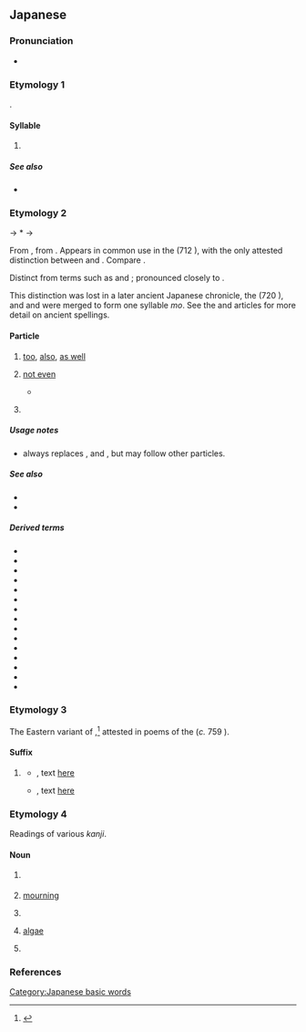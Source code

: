 {{character info/new}}
==Japanese==
{{stroke order|strokes=3}}

===Pronunciation===
* {{ja-pron}}

===Etymology 1===
{{ja-kana-mannyogana-etym}}.

====Syllable====
{{ja-syllable}}

# {{ja-kana-def}}

=====See also=====
* {{list:Hiragana/ja}}

===Etymology 2===
{{IPAfont|⟨mo<sub>2</sub>⟩}} → *{{IPAchar|/mə/}} → {{IPAchar|/mo/}}

From {{inh|ja|ojp|-}}, from {{inh|ja|jpx-pro|*mə}}. Appears in common use in the ''{{w|Kojiki}}'' (712 {{CE}}), with the only attested distinction between {{IPAfont|⟨mo<sub>1</sub>⟩}} and {{IPAfont|⟨mo<sub>2</sub>⟩}}. Compare {{cog|ltc|-}} {{ltc-l|母}}.

Distinct from {{IPAfont|⟨mo<sub>1</sub>⟩}} terms such as {{m|ja|雲|tr={{IPAfont|⟨kumo<sub>1</sub>⟩}} → kumo||[[cloud]]}} and {{m|ja|下|tr={{IPAfont|⟨simo<sub>1</sub>⟩}} → shimo||[[lower]], [[end]]}}; pronounced closely to {{cog|ltc|-}} {{ltc-l|毛}}. 

This distinction was lost in a later ancient Japanese chronicle, the ''{{w|Nihon Shoki}}'' (720 {{CE}}), and {{IPAfont|⟨mo<sub>1</sub>⟩}} and {{IPAfont|⟨mo<sub>2</sub>⟩}} were merged to form one syllable ''mo''. See the {{w|Man'yōgana}} and {{w|Jōdai Tokushu Kanazukai}} articles for more detail on ancient spellings.

====Particle====
{{ja-pos|particle}}

# [[too]], [[also]], [[as well]]
#: {{ja-usex|田%中さんは[[ビール]]を[[飲む|飲ん]]でいる。スミスさん'''も'''飲んでいる。|た%なか-さん は ビール を のんでいる。スミス-さん '''も''' のんでいる。|Tanaka is drinking beer. Smith is '''also''' drinking.}}
#: {{ja-usex|[[本%日]]'''も'''ご[[来%店]]くださいまして、[[ありがとうございます]]。|ほん%じつ '''も''' ご-らい%てん くださいまして、ありがとう ございます。|Thank you for [[visit|visiting]] our store today '''as well''' [as other days].}}
#: {{ja-usex|[[私]]に'''も'''[[くれる|くれ]]た。|わたし に '''も''' くれた。|[She] gave some to me, '''too'''.}}
# [[not even]] {{q|with negative statements}}
#: {{ja-usex|[[箱]]の[[中]]には[[何]]'''も'''[[ない|なか]]った。|はこ の なか に は なに '''も''' なかった。|The box was empty.|lit=Inside the box, '''even''' something was not there.}}
#* {{quote-song|lang=ja|year=2011|lyricist={{w2|ja|sasakure.UK}}|composer=|title={{lang|ja|ガラクタ姫とアポストロフ}}|album=|url=https://www.nicovideo.jp/watch/so14436608|artist=}}
#*: {{ja-usex|“[[だれ]] に '''も''' [[あいする|あいさ]]れない [[もの]] [[って]]　[[なんだ]]？”<br>“だれ に '''も''' あいされない [[ひとりぼっち]]”|&ldquo;What is a person who is loved by no one?&rdquo;<br>&ldquo;Loved by no one: alone.&rdquo;|lit=&ldquo;What is a person who is not loved by '''even''' someone?&rdquo;<br>&ldquo;Not loved by '''even''' someone: alone.&rdquo;}}
# {{n-g|Inserted between {{m|ja|て|tr=te}} and a negative suffix for emphasis.}}
#: {{ja-usex|[[まさか]][[事%故]]に[[遭う]]とは[[思う|思って]]'''も'''[[いる|い]]ませんでした。|まさか じ%こ に あう と は おもって '''も''' いません でした。|Never in my wildest dreams would I have imagined that I would be in an accident.}}

=====Usage notes=====
* {{m|ja||も|tr=mo}} always replaces {{ja-r|は|rom=wa}}, {{ja-r|を}} and {{ja-r|が}}, but may follow other particles.

=====See also=====
* {{ja-r|すら}}
* {{ja-r|さえ}}

=====Derived terms=====
{{der-top}}
* {{ja-r|も が}}
* {{ja-r|も や}}
* {{ja-r|も よ}}
* {{ja-r|いつ も}}
* {{ja-r|いつ まで も}}
* {{ja-r|か も}}
* {{ja-r|し も}}
* {{ja-r|だに も}}
* {{ja-r|で も}}
* {{ja-r|と も}}
* {{ja-r|ど も}}
* {{ja-r|に も}}
* {{ja-r|も が も}}
* {{ja-r|や も}}
* {{ja-r|を も}}
{{der-bottom}}

===Etymology 3===
The Eastern {{inh|ja|ojp|-}} variant of {{m|ja|む|tr=-mu}},<ref>{{R:Daijirin}}</ref> attested in poems of the ''{{w|Man'yōshū}}'' (''c.'' 759 {{CE}}).

====Suffix====
{{ja-pos|suffix}}

# {{lb|ja|regional|jodōshi|obsolete}} {{n-g|Used to form the conjectural form of verbs, equivalent to modern {{ja-r|-う}} / {{ja-r|-よう}}.}}
#* {{RQ:Manyoshu|14|3418}}, text [http://jti.lib.virginia.edu/japanese/manyoshu/Man14Yo.html#3418 here]
#*: {{ja-usex|m=可美都氣努 佐野田能奈倍能 武良奈倍尓 許登波佐太米都 伊麻波伊可尓世'''母'''|m_kana=かみつけの さのだのなへの むらなへに ことはさだめつ いまはいかにせ'''も'''|[[上%毛野]]%佐野%田の苗の[[群苗]]に事は定めつ今はいかにせ'''も'''|^かみつ%けの% ^さの%だ-の-なへ の むらなへ に こと は さだめつ いま は いか に せ'''も'''|rom=Kamitsukeno Sanoda-no-nae no muranae ni koto ni sadametsu ima wa ika ni se'''mo'''}}
#* {{RQ:Manyoshu|20|4418}}, text [http://jti.lib.virginia.edu/japanese/manyoshu/Man20Yo.html#4418 here]
#*: {{ja-usex|m=和我可度乃 可多夜麻都婆伎 麻己等奈礼 和我弖布礼奈々 都知尓於知'''母'''加毛|m_kana=わがかどの かたやまつばき まことなれ わがてふれなな つちにおち'''も'''かも|我が門の片山%椿まこと汝れ我が手触れ[[なな]]土に落ち'''も'''かも|わが かど の かたやま% つばき まこと なれ わが て ふれなな つち に おち'''も''' か も}}

===Etymology 4===
Readings of various ''kanji''.

====Noun====
{{ja-noun}}

# {{ja-def|最}} {{rfdef|ja}}
# {{ja-def|喪}} [[mourning]]
# {{ja-def|裳}} {{rfdef|ja}}
# {{ja-def|藻}} [[algae]]
# {{ja-def|面}} {{rfdef|ja}}

===References===
<references/>

[[Category:Japanese basic words]]